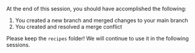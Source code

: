 At the end of this session, you should have accomplished the following:

1. You created a new branch and merged changes to your main branch
1. You created and resolved a merge conflict

Please keep the `recipes` folder!
We will continue to use it in the following sessions.

